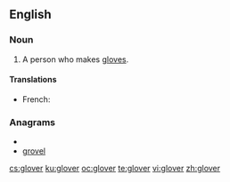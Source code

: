 {{also|Glover}}
==English==

===Noun===
{{en-noun}}

# A person who makes [[glove]]s.

====Translations====
* French: {{t+|fr|gantier|m}}

===Anagrams===
* {{alphagram|eglorv}}
* [[grovel#English|grovel]]

[[cs:glover]]
[[ku:glover]]
[[oc:glover]]
[[te:glover]]
[[vi:glover]]
[[zh:glover]]